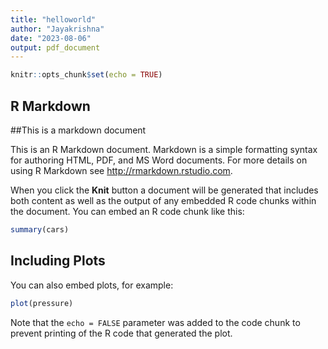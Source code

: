 ```yaml
---
title: "helloworld"
author: "Jayakrishna"
date: "2023-08-06"
output: pdf_document
---
```


```r
knitr::opts_chunk$set(echo = TRUE)
```

## R Markdown

##This is a markdown document

This is an R Markdown document. Markdown is a simple formatting syntax for authoring HTML, PDF, and MS Word documents. For more details on using R Markdown see <http://rmarkdown.rstudio.com>.

When you click the **Knit** button a document will be generated that includes both content as well as the output of any embedded R code chunks within the document. You can embed an R code chunk like this:

```r
summary(cars)
```

## Including Plots

You can also embed plots, for example:

```r
plot(pressure)
```

Note that the `echo = FALSE` parameter was added to the code chunk to prevent printing of the R code that generated the plot.
